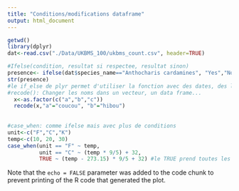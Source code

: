 ```yaml
---
title: "Conditions/modifications dataframe"
output: html_document
---
```


```r
getwd()
library(dplyr)
dat<-read.csv("./Data/UKBMS_100/ukbms_count.csv", header=TRUE)

#Ifelse(condition, resultat si respectee, resultat sinon)
presence<- ifelse(dat$species_name=="Anthocharis cardamines", "Yes","No")
str(presence)
#le if_else de plyr permet d'utiliser la fonction avec des dates, des logiques
#recode(): Changer les noms dans un vecteur, un data frame...
  x<-as.factor(c("a","b","c"))
  recode(x,"a"="coucou", "b"="hibou")
  
  
#case_when: comme ifelse mais avec plus de conditions
unit<-c("F","C","K")
temp<-c(10, 20, 30)
case_when(unit == "F" ~ temp,
          unit == "C" ~ (temp * 9/5) + 32,
          TRUE ~ (temp - 273.15) * 9/5 + 32) #le TRUE prend toutes les conditions pas satisfaites


```



Note that the `echo = FALSE` parameter was added to the code chunk to prevent printing of the R code that generated the plot.
